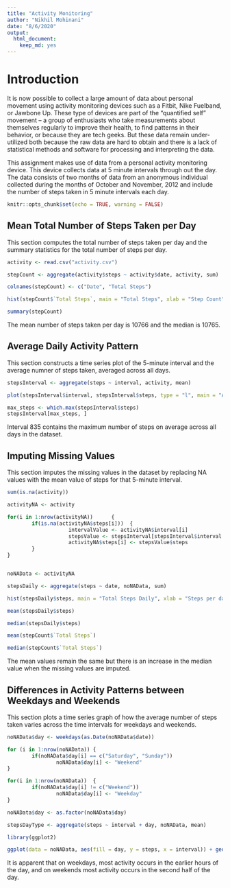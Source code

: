 ```yaml
---
title: "Activity Monitoring"
author: "Nikhil Mohinani"
date: "8/6/2020"
output: 
  html_document: 
    keep_md: yes
---
```


# Introduction

It is now possible to collect a large amount of data about personal movement using activity monitoring devices such as a Fitbit, Nike Fuelband, or Jawbone Up. These type of devices are part of the “quantified self” movement – a group of enthusiasts who take measurements about themselves regularly to improve their health, to find patterns in their behavior, or because they are tech geeks. But these data remain under-utilized both because the raw data are hard to obtain and there is a lack of statistical methods and software for processing and interpreting the data.

This assignment makes use of data from a personal activity monitoring device. This device collects data at 5 minute intervals through out the day. The data consists of two months of data from an anonymous individual collected during the months of October and November, 2012 and include the number of steps taken in 5 minute intervals each day.

```r
knitr::opts_chunk$set(echo = TRUE, warning = FALSE)
```

## Mean Total Number of Steps Taken per Day

This section computes the total number of steps taken per day and the summary statistics for the total number of steps per day. 

```r
activity <- read.csv("activity.csv")

stepCount <- aggregate(activity$steps ~ activity$date, activity, sum)

colnames(stepCount) <- c("Date", "Total Steps")

hist(stepCount$`Total Steps`, main = "Total Steps", xlab = "Step Count")

summary(stepCount)
```

The mean number of steps taken per day is 10766 and the median is 10765.

## Average Daily Activity Pattern

This section constructs a time series plot of the 5-minute interval and the average numner of steps taken, averaged across all days.

```r
stepsInterval <- aggregate(steps ~ interval, activity, mean)

plot(stepsInterval$interval, stepsInterval$steps, type = "l", main = "Average Steps All Days", xlab = "Interval", ylab = "Average Steps") 

max_steps <- which.max(stepsInterval$steps)
stepsInterval[max_steps, ]
```

Interval 835 contains the maximum number of steps on average across all days in the dataset. 

## Imputing Missing Values

This section imputes the missing values in the dataset by replacing NA values with the mean value of steps for that 5-minute interval.

```r
sum(is.na(activity))

activityNA <- activity

for(i in 1:nrow(activityNA))      {
        if(is.na(activityNA$steps[i]))  {
                    intervalValue <- activityNA$interval[i]
                    stepsValue <- stepsInterval[stepsInterval$interval == intervalValue, ]
                    activityNA$steps[i] <- stepsValue$steps
        }
}


noNAData <- activityNA

stepsDaily <- aggregate(steps ~ date, noNAData, sum)

hist(stepsDaily$steps, main = "Total Steps Daily", xlab = "Steps per day")

mean(stepsDaily$steps)

median(stepsDaily$steps)

mean(stepCount$`Total Steps`)

median(stepCount$`Total Steps`)
```

The mean values remain the same but there is an increase in the median value when the missing values are imputed.

## Differences in Activity Patterns between Weekdays and Weekends

This section plots a time series graph of how the average number of steps taken varies across the time intervals for weekdays and weekends.

```r
noNAData$day <- weekdays(as.Date(noNAData$date))

for (i in 1:nrow(noNAData)) {
        if(noNAData$day[i] == c("Saturday", "Sunday"))
                noNAData$day[i] <- "Weekend"
}

for(i in 1:nrow(noNAData))  {
        if(noNAData$day[i] != c("Weekend"))
                noNAData$day[i] <- "Weekday"
}

noNAData$day <- as.factor(noNAData$day)

stepsDayType <- aggregate(steps ~ interval + day, noNAData, mean)

library(ggplot2)

ggplot(data = noNAData, aes(fill = day, y = steps, x = interval)) + geom_line() + facet_wrap(~day) + ggtitle("") + labs(x = "Interval", y = "Steps")
```

It is apparent that on weekdays, most activity occurs in the earlier hours of the day, and on weekends most activity occurs in the second half of the day. 


